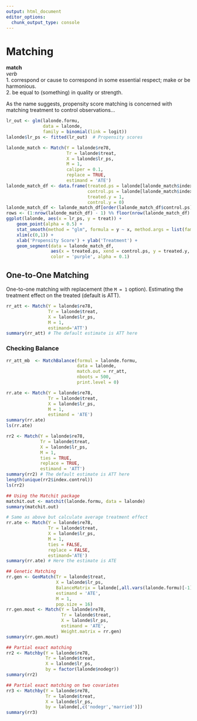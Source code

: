 ```yaml
---
output: html_document
editor_options: 
  chunk_output_type: console
---
```

# Matching {#chapter-matching}

::: {.rmdtip}
**match**  
*verb*  
1. correspond or cause to correspond in some essential respect; make or be harmonious.  
2. be equal to (something) in quality or strength.
:::


As the name suggests, propensity score matching is concerned with matching treatment to control observations...


```r
lr_out <- glm(lalonde.formu, 
			  data = lalonde,
			  family = binomial(link = logit))
lalonde$lr_ps <- fitted(lr_out)  # Propensity scores
```


```r
lalonde_match <- Match(Y = lalonde$re78, 
					   Tr = lalonde$treat, 
					   X = lalonde$lr_ps, 
					   M = 1,
					   caliper = 0.1,
					   replace = TRUE,
					   estimand = 'ATE')
lalonde_match_df <- data.frame(treated.ps = lalonde[lalonde_match$index.treated,]$lr_ps,
						       control.ps = lalonde[lalonde_match$index.control,]$lr_ps,
							   treated.y = 1,
							   control.y = 0)
lalonde_match_df <- lalonde_match_df[order(lalonde_match_df$control.ps),]
rows <- (1:nrow(lalonde_match_df) - 1) %% floor(nrow(lalonde_match_df) / 5) == 0
ggplot(lalonde, aes(x = lr_ps, y = treat)) + 
	geom_point(alpha = 0.5) +
	stat_smooth(method = "glm", formula = y ~ x, method.args = list(family="binomial"), se = FALSE) +
	xlim(c(0,1)) + 
	xlab('Propensity Score') + ylab('Treatment') +
	geom_segment(data = lalonde_match_df, 
				 aes(x = treated.ps, xend = control.ps, y = treated.y, yend = control.y),
				 color = 'purple', alpha = 0.1)
```
	

## One-to-One Matching

One-to-one matching with replacement (the `M = 1` option). Estimating the treatment effect on the treated (default is ATT).

```r
rr_att <- Match(Y = lalonde$re78, 
				Tr = lalonde$treat, 
				X = lalonde$lr_ps,
				M = 1,
				estimand='ATT')
summary(rr_att) # The default estimate is ATT here
```

### Checking Balance

```r
rr_att_mb  <- MatchBalance(formul = lalonde.formu,
						   data = lalonde, 
						   match.out = rr_att,
						   nboots = 500, 
						   print.level = 0)

```


```r
rr.ate <- Match(Y = lalonde$re78, 
				Tr = lalonde$treat, 
				X = lalonde$lr_ps,
				M = 1,
				estimand = 'ATE')
summary(rr.ate)
ls(rr.ate)
```



```r
rr2 <- Match(Y = lalonde$re78, 		
			 Tr = lalonde$treat, 
			 X = lalonde$lr_ps,
			 M = 1, 
			 ties = TRUE, 
			 replace = TRUE,
			 estimand = 'ATT')
summary(rr2) # The default estimate is ATT here
length(unique(rr2$index.control))
ls(rr2)
```



```r
## Using the Matchit package
matchit.out <- matchit(lalonde.formu, data = lalonde)
summary(matchit.out)

# Same as above but calculate average treatment effect
rr.ate <- Match(Y = lalonde$re78, 
				Tr = lalonde$treat, 
				X = lalonde$lr_ps,
				M = 1,
				ties = FALSE, 
				replace = FALSE, 
				estimand='ATE')
summary(rr.ate) # Here the estimate is ATE

## Genetic Matching
rr.gen <- GenMatch(Tr = lalonde$treat, 
				   X = lalonde$lr_ps, 
				   BalanceMatrix = lalonde[,all.vars(lalonde.formu)[-1]],
				   estimand = 'ATE', 
				   M = 1, 
				   pop.size = 16)
rr.gen.mout <- Match(Y = lalonde$re78, 
					 Tr = lalonde$treat, 
					 X = lalonde$lr_ps,
					 estimand = 'ATE',
					 Weight.matrix = rr.gen)
summary(rr.gen.mout)

## Partial exact matching
rr2 <- Matchby(Y = lalonde$re78, 
			   Tr = lalonde$treat, 
			   X = lalonde$lr_ps, 
			   by = factor(lalonde$nodegr))
summary(rr2)

## Partial exact matching on two covariates
rr3 <- Matchby(Y = lalonde$re78, 
			   Tr = lalonde$treat, 
			   X = lalonde$lr_ps, 
			   by = lalonde[,c('nodegr','married')])
summary(rr3)
```


